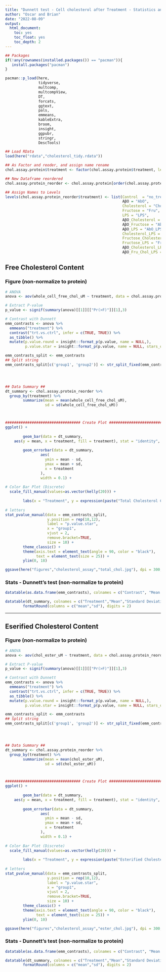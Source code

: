 ```yaml
---
title: "Dunnett test - Cell cholesterol after Treatment - Statistics and Figures"
author: "Oscar and Brian"
date: "2022-08-09"
output:
  html_document:
    toc: yes
    toc_float: yes
    toc_depth: 2
---
```


<style type="text/css">
.main-container {
  max-width: 2000px;
  margin-left: auto;
  margin-right: auto;
}
</style>

```r
## Packages
if(!any(rownames(installed.packages()) == "pacman")){
   install.packages("pacman")
}

pacman::p_load(here,
               tidyverse,
               multcomp,
               multcompView,
               DT,
               forcats,
               ggtext,
               pals,
               emmeans,
               kableExtra,
               broom,
               insight,
               ggpubr,
               stringr,
               DescTools)

## Load RData
load(here("rdata","cholesterol_tidy.rdata"))


```


```r
## As Factor and reoder, and assign name rename
chol.assay.protein$treatment <- factor(chol.assay.protein$treatment, levels = c("no_treat", "AbO", "Chol", "Fru","LPS", "AbO_Chol","AbO_Fru", "AbO_LPS", "Chol_LPS", "Fru_Chol","Fru_LPS", "AbO_Chol_LPS","Ab_F_C_LPS"))

## New Dataframe reordered
chol.assay.protein_reorder <- chol.assay.protein[order(chol.assay.protein$treatment), ]

## Assign Names to Levels
levels(chol.assay.protein_reorder$treatment) <- list(Control  = "no_treat", 
                                                     AβO = "AbO",
                                                     Cholesterol = "Chol",
                                                     Fructose = "Fru",
                                                     LPS = "LPS",
                                                     AβO_Cholesterol = "AbO_Chol",
                                                     AβO_Fructose = "AbO_Fru",
                                                     AβO_LPS = "AbO_LPS",
                                                     Cholesterol_LPS = "Chol_LPS",
                                                     Fructose_Cholesterol = "Fru_Chol",
                                                     Fructose_LPS = "Fru_LPS",
                                                     AβO_Cholesterol_LPS = "AbO_Chol_LPS",
                                                     AβO_Fru_Chol_LPS = "Ab_F_C_LPS")

```


## Free Cholesterol Content {.tabset .tabset-fade .tabset-pills}

### Figure (non-normalize to protein)

```r
# ANOVA
anova <- aov(whole_cell_free_chol_uM ~ treatment, data = chol.assay.protein_reorder)

# Extract P-value
p_value <- signif(summary(anova)[[1]][["Pr(>F)"]][1],3)

# Contrast with Dunnett
emm_contrasts <- anova %>%
  emmeans("treatment") %>%
  contrast("trt.vs.ctrl", infer = c(TRUE, TRUE)) %>%
  as_tibble() %>%
  mutate(p.value.round = insight::format_p(p.value, name = NULL,),
         p.value.star = insight::format_p(p.value, name = NULL, stars_only = TRUE)) 

emm_contrasts_split <- emm_contrasts
## Split string
emm_contrasts_split[c('group1', 'group2')] <- str_split_fixed(emm_contrasts_split$contrast, ' - ', 2) 




## Data Summary ##
dt_summary <- chol.assay.protein_reorder %>%
  group_by(treatment) %>%
        summarize(mean = mean(whole_cell_free_chol_uM),
                  sd = sd(whole_cell_free_chol_uM))



################################## Create Plot ##################################
ggplot() + 
        
        geom_bar(data = dt_summary,
    aes(y = mean, x = treatment, fill = treatment), stat = "identity", show.legend = FALSE) +
        
        geom_errorbar(data = dt_summary,
                aes(
                  ymin = mean - sd,
                  ymax = mean + sd,
                  x = treatment
                ),
                width = 0.1) +
        
# Color Bar Plot (Discrete)
  scale_fill_manual(values=as.vector(kelly(20))) + 
        
        labs(x = "Treatment", y = expression(paste("Total Cholesterol Content, ",mu,"M")), subtitle = paste("ANOVA:", " P"," = ", paste0(p_value, collapse = NULL))) +
        
# letters
stat_pvalue_manual(data = emm_contrasts_split,
                   y.position = rep(18,12),
                   label = "p.value.star",
                   x = "group1",
                   vjust = 2,
                   remove.bracket=TRUE,
                   size = 10) +
        theme_classic() +
        theme(axis.text = element_text(angle = 90, color = "black"),
              text = element_text(size = 25)) +
        ylim(0, 18)
```

```r
ggsave(here("figures","cholesterol_assay","total_chol.jpg"), dpi = 300, width = 10, height = 9)
```


### Stats - Dunnett's test (non-normalize to protein)

```r
datatable(as.data.frame(emm_contrasts), colnames = c("Contrast", "Mean Diff", "SE", "DF"," Lower CI 95%", "Upper CI 95%","T.ratio","P.adjusted","P.rounded","Sig Level"))

datatable(dt_summary, colnames = c("Treatment","Mean","Standard Deviation (SD)")) %>%
        formatRound(columns = c("mean","sd"), digits = 2)

```

***

## Eserified Cholesterol Content {.tabset .tabset-fade .tabset-pills}

### Figure (non-normalize to protein)

```r
# ANOVA
anova <- aov(chol_ester_uM ~ treatment, data = chol.assay.protein_reorder)

# Extract P-value
p_value <- signif(summary(anova)[[1]][["Pr(>F)"]][1],3)

# Contrast with Dunnett
emm_contrasts <- anova %>%
  emmeans("treatment") %>%
  contrast("trt.vs.ctrl", infer = c(TRUE, TRUE)) %>%
  as_tibble() %>%
  mutate(p.value.round = insight::format_p(p.value, name = NULL,),
         p.value.star = insight::format_p(p.value, name = NULL, stars_only = TRUE)) 

emm_contrasts_split <- emm_contrasts
## Split string
emm_contrasts_split[c('group1', 'group2')] <- str_split_fixed(emm_contrasts_split$contrast, ' - ', 2) 




## Data Summary ##
dt_summary <- chol.assay.protein_reorder %>%
  group_by(treatment) %>%
        summarize(mean = mean(chol_ester_uM),
                  sd = sd(chol_ester_uM))



################################## Create Plot ##################################
ggplot() + 
        
        geom_bar(data = dt_summary,
    aes(y = mean, x = treatment, fill = treatment), stat = "identity", show.legend = FALSE) +
        
        geom_errorbar(data = dt_summary,
                aes(
                  ymin = mean - sd,
                  ymax = mean + sd,
                  x = treatment
                ),
                width = 0.1) +
        
# Color Bar Plot (Discrete)
  scale_fill_manual(values=as.vector(kelly(20))) + 
        
        labs(x = "Treatment", y = expression(paste("Esterified Cholesterol Content, ",mu,"M")), subtitle = paste("ANOVA:", " P"," = ", paste0(p_value, collapse = NULL))) +
        
# letters
stat_pvalue_manual(data = emm_contrasts_split,
                   y.position = rep(10,12),
                   label = "p.value.star",
                   x = "group1",
                   vjust = 2,
                   remove.bracket=TRUE,
                   size = 10) +
        theme_classic() +
        theme(axis.text = element_text(angle = 90, color = "black"),
              text = element_text(size = 25)) +
        ylim(0, 10)

```

```r
ggsave(here("figures","cholesterol_assay","ester_chol.jpg"), dpi = 300, width = 10, height = 9)
```

### Stats - Dunnett's test (non-normalize to protein)

```r
datatable(as.data.frame(emm_contrasts), colnames = c("Contrast", "Mean Diff", "SE", "DF"," Lower CI 95%", "Upper CI 95%","T.ratio","P.adjusted","P.rounded","Sig Level"))

datatable(dt_summary, colnames = c("Treatment","Mean","Standard Deviation (SD)")) %>%
        formatRound(columns = c("mean","sd"), digits = 2)
```

